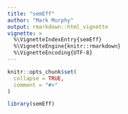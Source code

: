 ```yaml
---
title: "semEff"
author: "Mark Murphy"
output: rmarkdown::html_vignette
vignette: >
  %\VignetteIndexEntry{semEff}
  %\VignetteEngine{knitr::rmarkdown}
  %\VignetteEncoding{UTF-8}
---
```


```r
knitr::opts_chunk$set(
  collapse = TRUE,
  comment = "#>"
)
```

```r
library(semEff)
```
